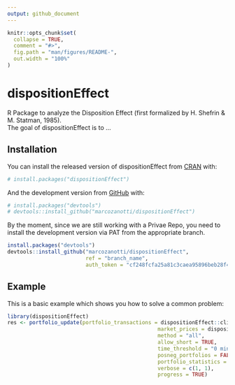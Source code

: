 ```yaml
---
output: github_document
---
```


<!-- README.md is generated from README.Rmd. Please edit that file -->

```r
knitr::opts_chunk$set(
  collapse = TRUE,
  comment = "#>",
  fig.path = "man/figures/README-",
  out.width = "100%"
)
```

# dispositionEffect

<!-- badges: start -->
<!-- badges: end -->

R Package to analyze the Disposition Effect (first formalized by H. Shefrin 
&amp; M. Statman, 1985).  
The goal of dispositionEffect is to ...


## Installation

You can install the released version of dispositionEffect from 
[CRAN](https://CRAN.R-project.org) with:

``` r
# install.packages("dispositionEffect")
```

And the development version from [GitHub](https://github.com/) with:

``` r
# install.packages("devtools")
# devtools::install_github("marcozanotti/dispositionEffect")
```

By the moment, since we are still working with a Privae Repo,
you need to install the development version via PAT from the 
appropriate branch.

``` r
install.packages("devtools")
devtools::install_github("marcozanotti/dispositionEffect",
                         ref = "branch_name",
                         auth_token = "cf248fcfa25a81c3caea95896beb28f4e9878ff6")
```


## Example

This is a basic example which shows you how to solve a common problem:

```r
library(dispositionEffect)
res <- portfolio_update(portfolio_transactions = dispositionEffect::client_4273N, 
												market_prices = dispositionEffect::marketprices_4273N, 
												method = "all", 
												allow_short = TRUE, 
												time_threshold = "0 mins",
												posneg_portfolios = FALSE, 
												portfolio_statistics = FALSE,
												verbose = c(1, 1), 
												progress = TRUE)
```



